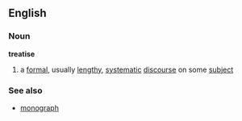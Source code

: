 ==English==
===Noun===
{{wikipedia}}
'''treatise'''
# a [[formal]], usually [[lengthy]], [[systematic]] [[discourse]] on some [[subject]]
===See also===
*[[monograph]]